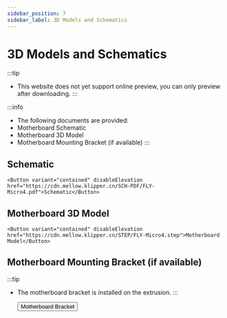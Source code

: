```yaml
---
sidebar_position: 7
sidebar_label: 3D Models and Schematics
---
```





# 3D Models and Schematics


:::tip
* This website does not yet support online preview, you can only preview after downloading.
:::

:::info
* The following documents are provided:
* Motherboard Schematic
* Motherboard 3D Model
* Motherboard Mounting Bracket (if available)
:::

## Schematic

    <Button variant="contained" disableElevation href="https://cdn.mellow.klipper.cn/SCH-PDF/FLY-Micro4.pdf">Schematic</Button>


## Motherboard 3D Model

    <Button variant="contained" disableElevation href="https://cdn.mellow.klipper.cn/STEP/FLY-Micro4.step">Motherboard Model</Button>


## Motherboard Mounting Bracket (if available)

:::tip
* The motherboard bracket is installed on the extrusion.
:::

    <Button variant="contained" disableElevation href="https://www.printables.com/model/1014871-mellow-fly-micro4-extrusion-mount">Motherboard Bracket</Button>